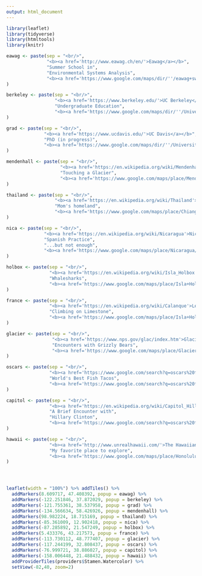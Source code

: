 ```yaml
---
output: html_document
---
```

  
 
```r
library(leaflet)
library(tidyverse)
library(htmltools)
library(knitr)

eawag <- paste(sep = "<br/>",
               "<b><a href='http://www.eawag.ch/en/'>Eawag</a></b>",
               "Summer School in",
               "Environmental Systems Analysis",
               "<b><a href='https://www.google.com/maps/dir/''/eawag+switzerland/@47.4037453,8.5395079,12z/data=!4m8!4m7!1m0!1m5!1m1!1s0x479aa1a7deebe8af:0x6097bef1ff54f431!2m2!1d8.6095476!2d47.4037666'>Google Maps</a></b>"
)

berkeley <- paste(sep = "<br/>",
                  "<b><a href='https://www.berkeley.edu/'>UC Berkeley</a></b>",
                  "Undergraduate Education",
                  "<b><a href='https://www.google.com/maps/dir/''/University+of+California,+Berkeley,+Berkeley,+CA/@37.871894,-122.2936451,13z/data=!4m8!4m7!1m0!1m5!1m1!1s0x808f7718c522d7c1:0xda8034ea3b6b3289!2m2!1d-122.2585399!2d37.8718992'>Google Maps</a></b>"
)

grad <- paste(sep = "<br/>",
              "<b><a href='https://www.ucdavis.edu/'>UC Davis</a></b>",
              "PhD (in progress)",
              "<b><a href='https://www.google.com/maps/dir/''/University+of+California,+Berkeley,+Berkeley,+CA/@37.871894,-122.2936451,13z/data=!4m8!4m7!1m0!1m5!1m1!1s0x808f7718c522d7c1:0xda8034ea3b6b3289!2m2!1d-122.2585399!2d37.8718992'>Google Maps</a></b>"
)

mendenhall <- paste(sep = "<br/>",
                    "<b><a href='https://en.wikipedia.org/wiki/Mendenhall_Glacier'>Mendenhall Glacier</a></b>",
                    "Touching a Glacier",
                    "<b><a href='https://www.google.com/maps/place/Mendenhall+Glacier/@58.4409443,-134.6159011,12z/data=!4m5!3m4!1s0x5400e4eba2eeab11:0xc72817f944e14b91!8m2!3d58.4409459!4d-134.5458632'>Google Maps</a></b>"
)

thailand <- paste(sep = "<br/>",
                  "<b><a href='https://en.wikipedia.org/wiki/Thailand'>Thailand</a></b>",
                  "Mom's homeland",
                  "<b><a href='https://www.google.com/maps/place/Chiang+Mai,+Mueang+Chiang+Mai+District,+Chiang+Mai,+Thailand/@18.7717389,98.8862656,12z/data=!3m1!4b1!4m5!3m4!1s0x30da3a7e90bb6f5d:0x98d46270a59b4367!8m2!3d18.7060641!4d98.9817163'>Google Maps</a></b>"
)

nica <- paste(sep = "<br/>",
              "<b><a href='https://en.wikipedia.org/wiki/Nicaragua'>Nicaragua and Costa Rica</a></b>",
              "Spanish Practice",
              "...but not enough",
              "<b><a href='https://www.google.com/maps/place/Nicaragua/@12.8595783,-87.267137,7z/data=!3m1!4b1!4m5!3m4!1s0x8f10c200ceff22cd:0xc8faa7e53fac15b5!8m2!3d12.865416!4d-85.207229'>Google Maps</a></b>"
)

holbox <- paste(sep = "<br/>",
                "<b><a href='https://en.wikipedia.org/wiki/Isla_Holbox'>Isla Holbox</a></b>",
                "Whalesharks",
                "<b><a href='https://www.google.com/maps/place/Isla+Holbox/@21.5504427,-87.394725,11z/data=!3m1!4b1!4m5!3m4!1s0x8f4d9677b0abe2f1:0xa56edc4fcc77e54e!8m2!3d21.5308421!4d-87.2866995'>Google Maps</a></b>"
)

france <- paste(sep = "<br/>",
                "<b><a href='https://en.wikipedia.org/wiki/Calanque'>Les Calanques</a></b>",
                "Climbing on Limestone",
                "<b><a href='https://www.google.com/maps/place/Isla+Holbox/@21.5504427,-87.394725,11z/data=!3m1!4b1!4m5!3m4!1s0x8f4d9677b0abe2f1:0xa56edc4fcc77e54e!8m2!3d21.5308421!4d-87.2866995'>Google Maps</a></b>"
)

glacier <- paste(sep = "<br/>",
                 "<b><a href='https://www.nps.gov/glac/index.htm'>Glacier National Park</a></b>",
                 "Encounters with Grizzly Bears",
                 "<b><a href='https://www.google.com/maps/place/Glacier+National+Park/@48.771072,-114.00859,10z/data=!4m12!1m6!3m5!1s0x5368901555555555:0xaf16bc2215c55dec!2sGlacier+National+Park!8m2!3d48.7596128!4d-113.7870225!3m4!1s0x5368901555555555:0xaf16bc2215c55dec!8m2!3d48.7596128!4d-113.7870225'>Google Maps</a></b>"
)

oscars <- paste(sep = "<br/>",
                "<b><a href='https://www.google.com/search?q=oscars%20fish%20tacos%20san%20diego&rlz=1C1SQJL_enUS773US773&oq=oscars+fish+tacos+san+diego&aqs=chrome..69i57.3670j0j4&sourceid=chrome&ie=UTF-8&npsic=0&rflfq=1&rlha=0&rllag=32758699,-117208416,7363&tbm=lcl&rldimm=4687403279709302781&ved=0ahUKEwjVhOfe1ODZAhUN9GMKHS68BoEQvS4IPjAA&rldoc=1&tbs=lrf:!2m1!1e3!3sIAE,lf:1,lf_ui:3#rlfi=hd:;si:4687403279709302781;mv:!1m3!1d53684.23991292111!2d-117.20841659999999!3d32.7586998!2m3!1f0!2f0!3f0!3m2!1i343!2i384!4f13.1'>Oscar's Mexican Seafood</a></b>",
                "World's Best Fish Tacos",
                "<b><a href='https://www.google.com/search?q=oscars%20fish%20tacos%20san%20diego&rlz=1C1SQJL_enUS773US773&oq=oscars+fish+tacos+san+diego&aqs=chrome..69i57.3670j0j4&sourceid=chrome&ie=UTF-8&npsic=0&rflfq=1&rlha=0&rllag=32758699,-117208416,7363&tbm=lcl&rldimm=4687403279709302781&ved=0ahUKEwjVhOfe1ODZAhUN9GMKHS68BoEQvS4IPjAA&rldoc=1&tbs=lrf:!2m1!1e3!3sIAE,lf:1,lf_ui:3#rlfi=hd:;si:4687403279709302781;mv:!1m3!1d53684.23991292111!2d-117.20841659999999!3d32.7586998!2m3!1f0!2f0!3f0!3m2!1i343!2i384!4f13.1;tbs:lrf:!2m1!1e3!3sIAE,lf:1,lf_ui:3'>Google Maps</a></b>"
)

capitol <- paste(sep = "<br/>",
                "<b><a href='https://en.wikipedia.org/wiki/Capitol_Hill'>Capitol Hill</a></b>",
                "A Brief Encounter with",
                "Hillary Clinton",
                "<b><a href='https://www.google.com/search?q=oscars%20fish%20tacos%20san%20diego&rlz=1C1SQJL_enUS773US773&oq=oscars+fish+tacos+san+diego&aqs=chrome..69i57.3670j0j4&sourceid=chrome&ie=UTF-8&npsic=0&rflfq=1&rlha=0&rllag=32758699,-117208416,7363&tbm=lcl&rldimm=4687403279709302781&ved=0ahUKEwjVhOfe1ODZAhUN9GMKHS68BoEQvS4IPjAA&rldoc=1&tbs=lrf:!2m1!1e3!3sIAE,lf:1,lf_ui:3#rlfi=hd:;si:4687403279709302781;mv:!1m3!1d53684.23991292111!2d-117.20841659999999!3d32.7586998!2m3!1f0!2f0!3f0!3m2!1i343!2i384!4f13.1;tbs:lrf:!2m1!1e3!3sIAE,lf:1,lf_ui:3'>Google Maps</a></b>"
)

hawaii <- paste(sep = "<br/>",
                "<b><a href='http://www.unrealhawaii.com/'>The Hawaiian Islands</a></b>",
                "My favorite place to explore",
                "<b><a href='https://www.google.com/maps/place/Honolulu,+HI/@21.3708238,-158.0452439,11z/data=!4m13!1m7!3m6!1s0x7bffdb064f79e005:0x4b7782d274cc8628!2sHawaii!3b1!8m2!3d19.8967662!4d-155.5827818!3m4!1s0x7c00183b8cc3464d:0x4b28f55ff3a7976c!8m2!3d21.3047285!4d-157.8570557'>Google Maps</a></b>"
)




leaflet(width = "100%") %>% addTiles() %>%
  addMarkers(8.609717, 47.408392, popup = eawag) %>% 
  addMarkers(-122.251846, 37.872029, popup = berkeley) %>%
  addMarkers(-121.755361, 38.537958, popup = grad) %>%
  addMarkers(-134.566634, 58.426926, popup = mendenhall) %>%
  addMarkers(98.982224, 18.715169, popup = thailand) %>%
  addMarkers(-85.361009, 12.902418, popup = nica) %>%
  addMarkers(-87.285892, 21.547249, popup = holbox) %>%
  addMarkers(5.433376, 43.217573, popup = france) %>%
  addMarkers(-113.730112, 48.777407, popup = glacier) %>%
  addMarkers(-117.244199, 32.808437, popup = oscars) %>%
  addMarkers(-76.999721, 38.886027, popup = capitol) %>%
  addMarkers(-158.006448, 21.488432, popup = hawaii) %>%
  addProviderTiles(providers$Stamen.Watercolor) %>% 
  setView(-82,40, zoom=2)




```

